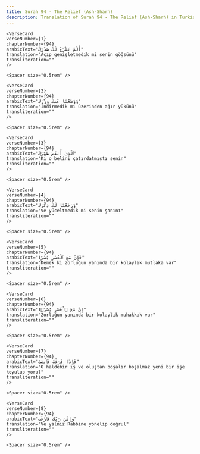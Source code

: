 ```yaml
---
title: Surah 94 - The Relief (Ash-Sharh)  
description: Translation of Surah 94 - The Relief (Ash-Sharh) in Turkish
---
```







    <VerseCard 
    verseNumber={1}
    chapterNumber={94}
    arabicText="أَلَمْ نَشْرَحْ لَكَ صَدْرَكَ"
    translation="Açıp genişletmedik mi senin göğsünü"
    transliteration=""
    />

    <Spacer size="0.5rem" />
                
    <VerseCard 
    verseNumber={2}
    chapterNumber={94}
    arabicText="وَوَضَعْنَا عَنكَ وِزْرَكَ"
    translation="İndirmedik mi üzerinden ağır yükünü"
    transliteration=""
    />

    <Spacer size="0.5rem" />
                
    <VerseCard 
    verseNumber={3}
    chapterNumber={94}
    arabicText="ٱلَّذِىٓ أَنقَضَ ظَهْرَكَ"
    translation="Ki o belini çatırdatmıştı senin"
    transliteration=""
    />

    <Spacer size="0.5rem" />
                
    <VerseCard 
    verseNumber={4}
    chapterNumber={94}
    arabicText="وَرَفَعْنَا لَكَ ذِكْرَكَ"
    translation="Ve yüceltmedik mi senin şanını"
    transliteration=""
    />

    <Spacer size="0.5rem" />
                
    <VerseCard 
    verseNumber={5}
    chapterNumber={94}
    arabicText="فَإِنَّ مَعَ ٱلْعُسْرِ يُسْرًا"
    translation="Demek ki zorluğun yanında bir kolaylık mutlaka var"
    transliteration=""
    />

    <Spacer size="0.5rem" />
                
    <VerseCard 
    verseNumber={6}
    chapterNumber={94}
    arabicText="إِنَّ مَعَ ٱلْعُسْرِ يُسْرًۭا"
    translation="Zorluğun yanında bir kolaylık muhakkak var"
    transliteration=""
    />

    <Spacer size="0.5rem" />
                
    <VerseCard 
    verseNumber={7}
    chapterNumber={94}
    arabicText="فَإِذَا فَرَغْتَ فَٱنصَبْ"
    translation="O haldebir iş ve oluştan boşalır boşalmaz yeni bir işe koyulup yorul"
    transliteration=""
    />

    <Spacer size="0.5rem" />
                
    <VerseCard 
    verseNumber={8}
    chapterNumber={94}
    arabicText="وَإِلَىٰ رَبِّكَ فَٱرْغَب"
    translation="Ve yalnız Rabbine yönelip doğrul"
    transliteration=""
    />

    <Spacer size="0.5rem" />
                